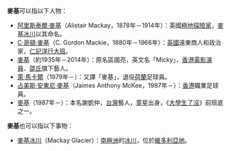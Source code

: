 '''麥基'''可以指以下人物：
* [[阿里斯泰爾·麥基|阿里斯泰爾·麥基]]（Alistair Mackay，1878年－1914年）：英國[[極地|極地]][[探險家|探險家]]，[[麥基冰川|麥基冰川]]以其命名。
* [[C·哥頓·麥基|C·哥頓·麥基]]（C. Gordon Mackie，1880年－1966年）：[[英國|英國]]遠東商人和政治家，[[仁記洋行|仁記洋行]][[大班|大班]]。
* [[麥基_(演員)|麥基]]（約1935年－2014年）：原名區國亮，英文名「Micky」，[[香港電影|香港電影]][[演員|演員]]、[[邵氏|邵氏]]旗下藝人。
* [[萊·馬卡爾|萊·馬卡爾]]（1979年－）：又譯「麥基」，退役[[荷蘭|荷蘭]]足球員。
* [[麥基_(足球運動員)|占美斯·安東尼·麥基]]（Jaimes Anthony McKee，1987年－）：[[香港|香港]]職業足球員。
* [[麥基_(台灣藝人)|麥基]]（1987年－）：本名謝凱仲，[[台灣|台灣]]藝人，[[童星|童星]]出身，《[[大學生了沒|大學生了沒]]》前班底之一。

'''麥基'''也可以指以下事物：
* [[麥基冰川|麥基冰川]]（Mackay Glacier）：[[南極洲|南極洲]]的[[冰川|冰川]]，位於[[維多利亞地|維多利亞地]]。

{{disambig|Cat=二字消歧义}}